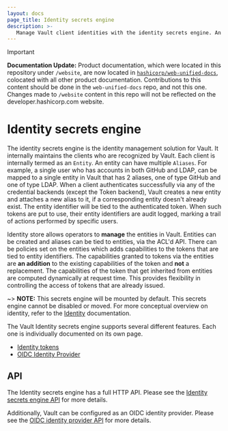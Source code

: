 ```yaml
---
layout: docs
page_title: Identity secrets engine
description: >- 
   Manage Vault client identities with the identity secrets engine. An entity represents a unique client which can have multiple aliases tied back to it.
---
```


> [!IMPORTANT]  
> **Documentation Update:** Product documentation, which were located in this repository under `/website`, are now located in [`hashicorp/web-unified-docs`](https://github.com/hashicorp/web-unified-docs), colocated with all other product documentation. Contributions to this content should be done in the `web-unified-docs` repo, and not this one. Changes made to `/website` content in this repo will not be reflected on the developer.hashicorp.com website.

# Identity secrets engine

The identity secrets engine is the identity management solution for Vault. It
internally maintains the clients who are recognized by Vault. Each client is
internally termed as an `Entity`. An entity can have multiple `Aliases`. For
example, a single user who has accounts in both GitHub and LDAP, can be mapped
to a single entity in Vault that has 2 aliases, one of type GitHub and one of
type LDAP. When a client authenticates successfully via any of the credential backends
(except the Token backend), Vault creates a new entity and attaches a new
alias to it, if a corresponding entity doesn't already exist. The entity identifier will
be tied to the authenticated token. When such tokens are put to use, their
entity identifiers are audit logged, marking a trail of actions performed by
specific users.

Identity store allows operators to **manage** the entities in Vault. Entities
can be created and aliases can be tied to entities, via the ACL'd API. There
can be policies set on the entities which adds capabilities to the tokens that
are tied to entity identifiers. The capabilities granted to tokens via the
entities are **an addition** to the existing capabilities of the token and
**not** a replacement. The capabilities of the token that get inherited from
entities are computed dynamically at request time. This provides flexibility in
controlling the access of tokens that are already issued.

~> **NOTE:** This secrets engine will be mounted by default. This secrets engine
cannot be disabled or moved. For more conceptual overview on identity, refer to
the [Identity](/vault/docs/concepts/identity) documentation.

The Vault Identity secrets engine supports several different features. Each
one is individually documented on its own page.

- [Identity tokens](/vault/docs/secrets/identity/identity-token)
- [OIDC Identity Provider](/vault/docs/secrets/identity/oidc-provider)

## API

The Identity secrets engine has a full HTTP API. Please see the
[Identity secrets engine API](/vault/api-docs/secret/identity) for more
details.

Additionally, Vault can be configured as an OIDC identity provider. Please see
the [OIDC identity provider API](/vault/api-docs/secret/identity/oidc-provider) for
more details.
